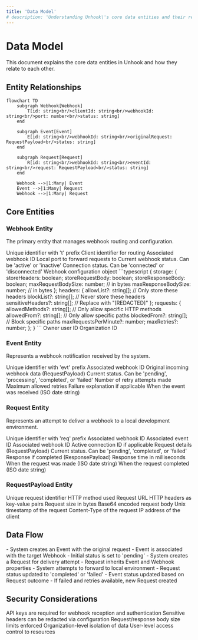 ```yaml
---
title: 'Data Model'
# description: 'Understanding Unhook\'s core data entities and their relationships'
---
```


# Data Model

This document explains the core data entities in Unhook and how they relate to each other.

## Entity Relationships

```mermaid
flowchart TD
    subgraph Webhook[Webhook]
        T[id: string<br/>clientId: string<br/>webhookId: string<br/>port: number<br/>status: string]
    end

    subgraph Event[Event]
        E[id: string<br/>webhookId: string<br/>originalRequest: RequestPayload<br/>status: string]
    end

    subgraph Request[Request]
        R[id: string<br/>webhookId: string<br/>eventId: string<br/>request: RequestPayload<br/>status: string]
    end

    Webhook -->|1:Many| Event
    Event -->|1:Many| Request
    Webhook -->|1:Many| Request
```

## Core Entities

### Webhook Entity

The primary entity that manages webhook routing and configuration.

<ParamField body="id" type="string" required>
  Unique identifier with 't' prefix
</ParamField>

<ParamField body="clientId" type="string" required>
  Client identifier for routing
</ParamField>

<ParamField body="webhookId" type="string" required>
  Associated webhook ID
</ParamField>

<ParamField body="port" type="number" required>
  Local port to forward requests to
</ParamField>

<ParamField body="status" type="string" required>
  Current webhook status. Can be 'active' or 'inactive'
</ParamField>

<ParamField body="localConnectionStatus" type="string" required>
  Connection status. Can be 'connected' or 'disconnected'
</ParamField>

<ParamField body="config" type="object" required>
  Webhook configuration object
  ```typescript
  {
    storage: {
      storeHeaders: boolean;
      storeRequestBody: boolean;
      storeResponseBody: boolean;
      maxRequestBodySize: number;  // in bytes
      maxResponseBodySize: number; // in bytes
    };
    headers: {
      allowList?: string[];       // Only store these headers
      blockList?: string[];       // Never store these headers
      sensitiveHeaders?: string[]; // Replace with "[REDACTED]"
    };
    requests: {
      allowedMethods?: string[];  // Only allow specific HTTP methods
      allowedFrom?: string[];    // Only allow specific paths
      blockedFrom?: string[];    // Block specific paths
      maxRequestsPerMinute?: number;
      maxRetries?: number;
    };
  }
  ```
</ParamField>

<ParamField body="userId" type="string" required>
  Owner user ID
</ParamField>

<ParamField body="orgId" type="string" required>
  Organization ID
</ParamField>

### Event Entity

Represents a webhook notification received by the system.

<ParamField body="id" type="string" required>
  Unique identifier with 'evt' prefix
</ParamField>

<ParamField body="webhookId" type="string" required>
  Associated webhook ID
</ParamField>

<ParamField body="originalRequest" type="object" required>
  Original incoming webhook data (RequestPayload)
</ParamField>

<ParamField body="status" type="string" required>
  Current status. Can be 'pending', 'processing', 'completed', or 'failed'
</ParamField>

<ParamField body="retryCount" type="number" required>
  Number of retry attempts made
</ParamField>

<ParamField body="maxRetries" type="number" required>
  Maximum allowed retries
</ParamField>

<ParamField body="failedReason" type="string">
  Failure explanation if applicable
</ParamField>

<ParamField body="timestamp" type="string" required>
  When the event was received (ISO date string)
</ParamField>

### Request Entity

Represents an attempt to deliver a webhook to a local development environment.

<ParamField body="id" type="string" required>
  Unique identifier with 'req' prefix
</ParamField>

<ParamField body="webhookId" type="string" required>
  Associated webhook ID
</ParamField>

<ParamField body="eventId" type="string" required>
  Associated event ID
</ParamField>

<ParamField body="webhookId" type="string" required>
  Associated webhook ID
</ParamField>

<ParamField body="connectionId" type="string">
  Active connection ID if applicable
</ParamField>

<ParamField body="request" type="object" required>
  Request details (RequestPayload)
</ParamField>

<ParamField body="status" type="string" required>
  Current status. Can be 'pending', 'completed', or 'failed'
</ParamField>

<ParamField body="response" type="object">
  Response if completed (ResponsePayload)
</ParamField>

<ParamField body="responseTimeMs" type="number" required>
  Response time in milliseconds
</ParamField>

<ParamField body="timestamp" type="string" required>
  When the request was made (ISO date string)
</ParamField>

<ParamField body="completedAt" type="string">
  When the request completed (ISO date string)
</ParamField>

### RequestPayload Entity

<ParamField body="id" type="string" required>
  Unique request identifier
</ParamField>

<ParamField body="method" type="string" required>
  HTTP method used
</ParamField>

<ParamField body="url" type="string" required>
  Request URL
</ParamField>

<ParamField body="headers" type="object" required>
  HTTP headers as key-value pairs
</ParamField>

<ParamField body="size" type="number" required>
  Request size in bytes
</ParamField>

<ParamField body="body" type="string">
  Base64 encoded request body
</ParamField>

<ParamField body="timestamp" type="number" required>
  Unix timestamp of the request
</ParamField>

<ParamField body="contentType" type="string" required>
  Content-Type of the request
</ParamField>

<ParamField body="clientIp" type="string" required>
  IP address of the client
</ParamField>

## Data Flow

<Steps>
  <Step title="Webhook Reception">
    - System creates an Event with the original request
    - Event is associated with the target Webhook
    - Initial status is set to 'pending'
  </Step>
  <Step title="Processing">
    - System creates a Request for delivery attempt
    - Request inherits Event and Webhook properties
    - System attempts to forward to local environment
  </Step>
  <Step title="Completion">
    - Request status updated to 'completed' or 'failed'
    - Event status updated based on Request outcome
    - If failed and retries available, new Request created
  </Step>
</Steps>

## Security Considerations

<CardGroup>
  <Card title="API Keys" icon="key">
    API keys are required for webhook reception and authentication
  </Card>
  <Card title="Header Protection" icon="shield-halved">
    Sensitive headers can be redacted via configuration
  </Card>
  <Card title="Size Limits" icon="ruler">
    Request/response body size limits enforced
  </Card>
  <Card title="Organization Isolation" icon="building">
    Organization-level isolation of data
  </Card>
  <Card title="Access Control" icon="users">
    User-level access control to resources
  </Card>
</CardGroup>